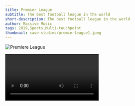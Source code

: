 ```yaml
---
title: Premier League
subtitle: The best football league in the world
short-description: The best football league in the world
author: Massive Music
tags: 2019,Sports,Multi-touchpoint
thumbnail: case-studies/premierleague1.jpeg
---
```


![Premiere League](case-studies/premierleague1.jpeg)

<Video url="/Premierleague.mp4"/>

MassiveMusic worked with DesignStudio and DixonBaxi to create the sonic branding for the Premier League, the world’s most watched football league, after the league decided it needed to inject more personality into its overall brand following research.

The sonic identity was defined by researching the age ranges and musical preferences of Premier League fans and mapping out the identity through a mix of sound. Then a bold electro sound was created, based on a unique mix of orchestra and stadium field recordings, with a bassline sampled from anthems that are played before football games.

The end result was a theme tune that embodied the Premier League’s DNA, with 11 different arrangements that could be used across touchpoints, as well as an anthem that would be played before matches. The track was also used in FIFA17, the world’s No.1 football game, and was released as a single on all digital music platforms following consumer demand.

***

From: MassiveMusic
